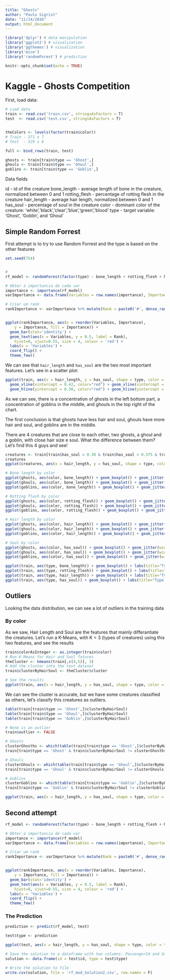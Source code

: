 ```yaml
---
title: "Ghosts"
author: "Paulo Sigrist"
date: "11/14/2016"
output: html_document
---
```


```r

library('dplyr') # data manipulation
library('ggplot2') # visualization
library('ggthemes') # visualization
library('mice')
library('randomForest') # prediction

knitr::opts_chunk$set(echo = TRUE)
```

# Kaggle - Ghosts Competition

First, load data:

```r
# Load data
train <- read.csv('train.csv', stringsAsFactors = T)
test  <- read.csv('test.csv', stringsAsFactors = T)


theColors <- levels(factor(train$color))
# Train - 371 x 7
# Test  - 529 x 6

full <- bind_rows(train, test)

ghosts <- train[train$type == 'Ghost',]
ghouls <- train[train$type == 'Ghoul',]
goblins <- train[train$type == 'Goblin',]

```

Data fields

id - id of the creature
bone_length - average length of bone in the creature, normalized between 0 and 1
rotting_flesh - percentage of rotting flesh in the creature
hair_length - average hair length, normalized between 0 and 1
has_soul - percentage of soul in the creature
color - dominant color of the creature: 'white','black','clear','blue','green','blood'
type - target variable: 'Ghost', 'Goblin', and 'Ghoul'


## Simple Random Forrest

First attempt is to try to use Random Forrest and the type is based on the other features
```r
set.seed(754)


# 
rf_model <- randomForest(factor(type) ~ bone_length + rotting_flesh + hair_length + has_soul + color, data = train)

# Obter a importancia de cada var
importance <- importance(rf_model)
varImportance <- data.frame(Variables = row.names(importance), Importance = round(importance[,'MeanDecreaseGini'],2))

# Criar um rank
rankImportance <- varImportance %>% mutate(Rank = paste0('#', dense_rank(desc(Importance))))


ggplot(rankImportance, aes(x = reorder(Variables, Importance), 
    y = Importance, fill = Importance)) +
  geom_bar(stat='identity') + 
  geom_text(aes(x = Variables, y = 0.5, label = Rank),
    hjust=0, vjust=0.55, size = 4, colour = 'red') +
  labs(x = 'Variables') +
  coord_flip() + 
  theme_few()
```

We can see that `hair_length` and `has_soul` are the two most important features. Let's see in a scatter plot:

```r
ggplot(train, aes(x = hair_length, y = has_soul, shape = type, color = type)) + geom_point() + 
  geom_vline(xintercept = 0.42, color="red") + geom_vline(xintercept = 0.475, color="red") + 
  geom_hline(yintercept = 0.30, color="red") + geom_hline(yintercept = 0.375, color="red")
```

As we can see, there is a concentration of ghosts in the left bottom part, a concentration of goblins in the middle, and ghouls in the top right of the chart.

The first conclusion is that ghosts have less hair and soul, ghouls have more hair and soul, and goblins are in the middle.

There are 4 creatures that are close to each other, two ghosts, a ghoul and a goblin, with close hair size e soul. What the difference between them? Let's find this 4 guys and see!

```r
creatures <- train[train$has_soul > 0.30 & train$has_soul < 0.375 & train$hair_length > 0.425 & train$hair_length < 0.475,]
creatures
ggplot(creatures, aes(x = hair_length, y = has_soul, shape = type, color = type)) + geom_point()

```


```r
# Bone length by color
ggplot(ghosts, aes(color, bone_length)) + geom_boxplot() + geom_jitter(width = 0.2)
ggplot(ghouls, aes(color, bone_length)) + geom_boxplot() + geom_jitter(width = 0.2)
ggplot(goblins, aes(color, bone_length)) + geom_boxplot() + geom_jitter(width = 0.2)

# Rotting flesh by color
ggplot(ghosts, aes(color, rotting_flesh)) + geom_boxplot() + geom_jitter(width = 0.2)
ggplot(ghouls, aes(color, rotting_flesh)) + geom_boxplot() + geom_jitter(width = 0.2)
ggplot(goblins, aes(color, rotting_flesh)) + geom_boxplot() + geom_jitter(width = 0.2)

# Hair length by color
ggplot(ghosts, aes(color, hair_length)) + geom_boxplot() + geom_jitter(width = 0.2)
ggplot(ghouls, aes(color, hair_length)) + geom_boxplot() + geom_jitter(width = 0.2)
ggplot(goblins, aes(color, hair_length)) + geom_boxplot() + geom_jitter(width = 0.2)

# Soul by color
ggplot(ghosts, aes(color, has_soul)) + geom_boxplot() + geom_jitter(width = 0.2)
ggplot(ghouls, aes(color, has_soul)) + geom_boxplot() + geom_jitter(width = 0.2)
ggplot(goblins, aes(color, has_soul)) + geom_boxplot() + geom_jitter(width = 0.2)


```


```r
ggplot(train, aes(type, bone_length)) + geom_boxplot() + labs(title="Type x Bone Length") + geom_jitter(width = 0.2)
ggplot(train, aes(type, rotting_flesh)) + geom_boxplot() + labs(title="Type x Rotting Flesh") + geom_jitter(width = 0.2)
ggplot(train, aes(type, hair_length)) + geom_boxplot() + labs(title="Type x Hair Length") + geom_jitter(width = 0.2)
ggplot(train, aes(type, has_soul)) + geom_boxplot() + labs(title="Type x Has Soul") + geom_jitter(width = 0.2)
```


## Outliers

Looking the data distribution, we can see a lot of outliers in the training data

### By color

As we saw, Hair Length and Soul are the features that mainly differantiate the creatures. Let's run a K-Means, with K = 3 (types of creatures) using this two features, and see the results

```r

train$colorAsInteger <- as.integer(train$color)
# Run K-Means for Hair and Soul fatures
theCluster <- kmeans(train[,c(4,5)], 3)
# Add the cluster into the test dataset
train$clusterByHairSoul <- theCluster$cluster

# See the results
ggplot(train, aes(x = hair_length, y = has_soul, shape = type, color = clusterByHairSoul)) + geom_point()


```

We can see the cluster is accurate, but we have some creatures classified as others, let's classify this creatures as outliers.

```r
table(train[train$type == 'Ghost',]$clusterByHairSoul)
table(train[train$type == 'Ghoul',]$clusterByHairSoul)
table(train[train$type == 'Goblin',]$clusterByHairSoul)

# None is an outlier
train$outlier <- FALSE

# Ghosts
clusterGhosths <- which(table(train[train$type == 'Ghost',]$clusterByHairSoul) == max(table(train[train$type == 'Ghost',]$clusterByHairSoul)))
train[train$type == 'Ghost' & train$clusterByHairSoul != clusterGhosths,]$outlier = TRUE

# Ghouls
clusterGhouls <- which(table(train[train$type == 'Ghoul',]$clusterByHairSoul) == max(table(train[train$type == 'Ghoul',]$clusterByHairSoul)))
train[train$type == 'Ghoul' & train$clusterByHairSoul != clusterGhouls,]$outlier = TRUE

# Goblins
clusterGoblins <- which(table(train[train$type == 'Goblin',]$clusterByHairSoul) == max(table(train[train$type == 'Goblin',]$clusterByHairSoul)))
train[train$type == 'Goblin' & train$clusterByHairSoul != clusterGoblins,]$outlier = TRUE

ggplot(train, aes(x = hair_length, y = has_soul, shape = type, color = outlier)) + geom_point()

```


## Second attempt

```r
rf_model <- randomForest(factor(type) ~ bone_length + rotting_flesh + hair_length + has_soul + color, data = train[train$outlier == FALSE,])

# Obter a importancia de cada var
importance <- importance(rf_model)
varImportance <- data.frame(Variables = row.names(importance), Importance = round(importance[,'MeanDecreaseGini'],2))

# Criar um rank
rankImportance <- varImportance %>% mutate(Rank = paste0('#', dense_rank(desc(Importance))))


ggplot(rankImportance, aes(x = reorder(Variables, Importance), 
    y = Importance, fill = Importance)) +
  geom_bar(stat='identity') + 
  geom_text(aes(x = Variables, y = 0.5, label = Rank),
    hjust=0, vjust=0.55, size = 4, colour = 'red') +
  labs(x = 'Variables') +
  coord_flip() + 
  theme_few()

```

### The Prediction
```r
prediction <- predict(rf_model, test)

test$type <- prediction

ggplot(test, aes(x = hair_length, y = has_soul, shape = type, color = type)) + geom_point()
```

```r
# Save the solution to a dataframe with two columns: PassengerId and Survived (prediction)
solution <- data.frame(id = test$id, type = test$type)

# Write the solution to file
write.csv(solution, file = 'rf_mod_Solution2.csv', row.names = F)
```




